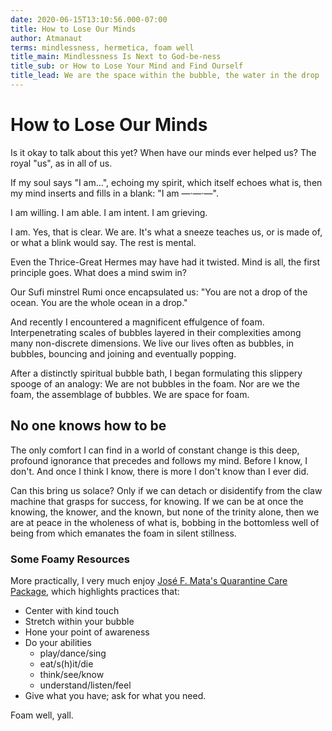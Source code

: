 ```yaml
---
date: 2020-06-15T13:10:56.000-07:00
title: How to Lose Our Minds
author: Atmanaut
terms: mindlessness, hermetica, foam well
title_main: Mindlessness Is Next to God-be-ness
title_sub: or How to Lose Your Mind and Find Ourself
title_lead: We are the space within the bubble, the water in the drop
---
```


# How to Lose Our Minds

Is it okay to talk about this yet?
When have our minds ever helped us?
The royal "us", as in all of us.

If my soul says "I am…",
echoing my spirit,
which itself echoes what is,
then my mind inserts and fills in a blank:
"I am —·—·—".

I am willing.
I am able.
I am intent.
I am grieving.

<!--more-->

I am. Yes, that is clear. We are. It's what a sneeze teaches us, or is made of, or what a blink would say. The rest is mental.

Even the Thrice-Great Hermes may have had it twisted. Mind is all, the first principle goes. What does a mind swim in?

Our Sufi minstrel Rumi once encapsulated us:
"You are not a drop of the ocean.
You are the whole ocean in a drop."

And recently I encountered a magnificent effulgence of foam. Interpenetrating scales of bubbles layered in their complexities among many non-discrete dimensions. We live our lives often as bubbles, in bubbles, bouncing and joining and eventually popping.

After a distinctly spiritual bubble bath, I began formulating this slippery spooge of an analogy:
We are not bubbles in the foam.
Nor are we the foam, the assemblage of bubbles.
We are space for foam.

## No one knows how to be

The only comfort I can find in a world of constant change is this deep, profound ignorance that precedes and follows my mind. Before I know, I don't. And once I think I know, there is more I don't know than I ever did.

Can this bring us solace? Only if we can detach or disidentify from the claw machine that grasps for success, for knowing. If we can be at once the knowing, the knower, and the known, but none of the trinity alone, then we are at peace in the wholeness of what is, bobbing in the bottomless well of being from which emanates the foam in silent stillness.

### Some Foamy Resources

More practically, I very much enjoy [José F. Mata's Quarantine Care Package](https://medium.com/@josefmata/quarantine-care-package-5a898ae0179a), which highlights practices that:

- Center with kind touch
- Stretch within your bubble
- Hone your point of awareness
- Do your abilities
  - play/dance/sing
  - eat/s(h)it/die
  - think/see/know
  - understand/listen/feel
- Give what you have; ask for what you need.

Foam well, yall.
